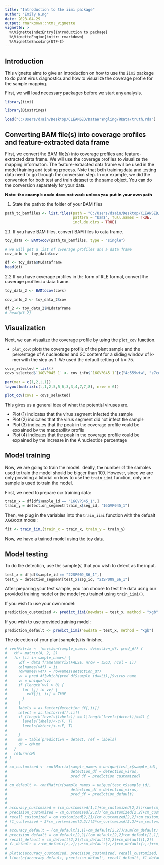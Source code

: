 ```yaml
---
title: "Introduction to the iimi package"
author: "Emily Ning"
date: 2023-04-29
output: rmarkdown::html_vignette
vignette: >
  %\VignetteIndexEntry{Introduction to package}
  %\VignetteEngine{knitr::rmarkdown}
  %\VignetteEncoding{UTF-8}
---
```



## Introduction

This vignette aims to give an introduction on how to use the `iimi` package to do plant virus diagnostics and how to visualize the coverage profile for the sample mapping.

First, we will load necessary packages before we start any analysis.

```r
library(iimi)

library(Biostrings)
```

```r
load("C:/Users/dsain/Desktop/CLEANSED/DataWrangling/RData/truth.rda")
```

## Converting BAM file(s) into coverage profiles and feature-extracted data frame

First, we convert the BAM file(s) into coverage profiles and feature-extracted data frame. We will use the coverage profiles to visualize the mapping information. The feature-extracted data frame will be used in the model training and testing process. Note that both training data and testing data need to go through the conversion step. In our example, we did the conversion for both test and train dataset to the same object. You can do the conversion separately for your data.

**Note: the example code does not work unless you put in your own path**

1. State the path to the folder of your BAM files

```r
path_to_bamfiles <- list.files(path = "C:/Users/dsain/Desktop/CLEANSED/test_bam",
                               pattern = "bam$", full.names = TRUE, 
                               include.dirs = TRUE)
```

2.1. If you have BAM files, convert BAM files to data frame.

```r
toy_data <- BAMtocov(path_to_bamfiles, type = "single")

# we will get a list of coverage profiles and a data frame
cov_info <- toy_data$cov

df <- toy_data$MLdataframe
head(df)
```

2.2 If you have coverage profiles in the form of RLE format, convert the coverage profiles to data frame.

```r
toy_data_2 <- BAMtocov(covs)

cov_info_2 <- toy_data_2$cov

df_2 <- toy_data_2$MLdataframe
# head(df_2)
```

## Visualization

Next, we can visualize the coverage profile by using the `plot_cov` function.

* `plot_cov`: plots the coverage profile of the plant sample and the percentage of A nucleotides and GC content for a sliding window of k-mer with the step as 1. We used the default setting of k = 75. 

```r
covs_selected = list()
covs_selected$`16GVP045_1` <- cov_info$`16GVP045_1`[c("4c559wtw", "z7cwn9ai", "7kb0l74n", "5948de0x")]

par(mar = c(1,2,1,1))
layout(matrix(c(1,1,2,5,5,6,3,3,4,7,7,8), nrow = 6))

plot_cov(covs = covs_selected)
```

This gives us a general idea of what the potential viruses are.

* Plot (1) indicates that the virus segment infected the sample
* Plot (2) indicates that the virus segment did not infect the sample
* Plot (3) indicates that the peak in the coverage profile could be explained by the mappability profile
* Plot (4) indicates that the peak in the coverage profile could be explained by the increase in the A nucleotide percentage

## Model training

Now, we are going to train the model. Ideally, the number of the samples used to train the model should be bigger than 100. However, since we are only providing a tutorial on how to use the `train_iimi` function, only one sample is used to train the model. 

First, we need to prepare our training data:

```r
train_x = df[df$sample_id == "16GVP045_1",]
train_y = detection_segment[train_x$seg_id, "16GVP045_1"]
```

Then, we plug in the variables into the `train_iimi` function with the defualt XGBoost model:

```r
fit <- train_iimi(train_x = train_x, train_y = train_y)
```

Now, we have a trained model using the toy data.

## Model testing

To do the detection, use the sample(s) that you wish to detect as the input.

```r
test_x = df[df$sample_id == "22SP009_S6_1",]
test_y = detection_segment[test_x$seg_id, "22SP009_S6_1"]
```

After preparing your test sample, you can choose to test the data using our provided training model or the model you trained using `train_iimi()`.

If you wish to use your own model: 

```r
prediction_customized <- predict_iimi(newdata = test_x, method = "xgb", trained_model = fit)
```

If you wish to use provided training model:

```r
prediction_default <- predict_iimi(newdata = test_x, method = "xgb")
```

The detection of your plant sample(s) is finished.









```r
# confMatrix <- function(sample_names, detection_df, pred_df) {
#   cM = matrix(0, 2, 2)
#   for (ii in sample_names) {
#     vdf = data.frame(matrix(FALSE, nrow = 1563, ncol = 1))
#     colnames(vdf) = ii
#     rownames(vdf) = rownames(detection_df)
#     vv = pred_df[which(pred_df$sample_id==ii),]$virus_name
#     vv = unique(vv)
#     if (length(vv) > 0) {
#       for (jj in vv) {
#         vdf[jj, ii] = TRUE
#       }
#     }
#     labels = as.factor(detection_df[,ii])
#     detect = as.factor(vdf[,ii])
#     if (length(levels(labels)) == 1|length(levels(detect))==1) {
#       levels(labels)<-c(F, T)
#       levels(detect)<-c(F, T)
# 
#     }
#     mm = table(prediction = detect, ref = labels)
#     cM = cM+mm
#   }
#   return(cM)
# }
# 
# cm_customized <- confMatrix(sample_names = unique(test_x$sample_id), 
#                             detection_df = detection_virus, 
#                             pred_df = prediction_customized)
# 
# cm_default <- confMatrix(sample_names = unique(test_x$sample_id), 
#                             detection_df = detection_virus, 
#                             pred_df = prediction_default)
# 
# 
# accuracy_customized = (cm_customized[1,1]+cm_customized[2,2])/sum(cm_customized)
# precision_customized = cm_customized[2,2]/(cm_customized[2,2]+cm_customized[2,1])
# recall_customized = cm_customized[2,2]/(cm_customized[2,2]+cm_customized[1,2])
# f1_customized = 2*cm_customized[2,2]/(2*cm_customized[2,2]+cm_customized[2,1]+cm_customized[1,2])
# 
# accuracy_default = (cm_default[1,1]+cm_default[2,2])/sum(cm_default)
# precision_default = cm_default[2,2]/(cm_default[2,2]+cm_default[2,1])
# recall_default = cm_default[2,2]/(cm_default[2,2]+cm_default[1,2])
# f1_default = 2*cm_default[2,2]/(2*cm_default[2,2]+cm_default[2,1]+cm_default[1,2])
# 
# plot(c(accuracy_customized, precision_customized, recall_customized, f1_customized), type = "l", lty = 2, ylab = "", xlab = "")
# lines(c(accuracy_default, precision_default, recall_default, f1_default))
```

